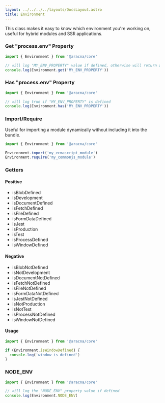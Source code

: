 ```yaml
---
layout: ../../../../layouts/DocsLayout.astro
title: Environment
---
```


This class makes it easy to know which environment you're working on, useful for hybrid modules and SSR applications.

### Get "process.env" Property

```ts
import { Environment } from '@aracna/core'

// will log "MY_ENV_PROPERTY" value if defined, otherwise will return an empty string for safety
console.log(Environment.get('MY_ENV_PROPERTY'))
```

### Has "process.env" Property

```ts
import { Environment } from '@aracna/core'

// will log true if "MY_ENV_PROPERTY" is defined
console.log(Environment.has('MY_ENV_PROPERTY'))
```

### Import/Require

Useful for importing a module dynamically without including it into the bundle.

```ts
import { Environment } from '@aracna/core'

Environment.import('my_ecmascript_module')
Environment.require('my_commonjs_module')
```

### Getters

#### Positive

- isBlobDefined
- isDevelopment
- isDocumentDefined
- isFetchDefined
- isFileDefined
- isFormDataDefined
- isJest
- isProduction
- isTest
- isProcessDefined
- isWindowDefined

#### Negative

- isBlobNotDefined
- isNotDevelopment
- isDocumentNotDefined
- isFetchNotDefined
- isFileNotDefined
- isFormDataNotDefined
- isJestNotDefined
- isNotProduction
- isNotTest
- isProcessNotDefined
- isWindowNotDefined

#### Usage

```ts
import { Environment } from '@aracna/core'

if (Environment.isWindowDefined) {
  console.log('window is defined')
}
```

### NODE_ENV

```ts
import { Environment } from '@aracna/core'

// will log the "NODE_ENV" property value if defined
console.log(Environment.NODE_ENV)
```
